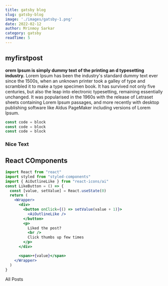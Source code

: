 ```yaml
---
title: gatsby blog
slug: gatsby-blog
image: './images/gatsby-1.png'
date: 2022-02-12
author: Mrinmoy Sarkar
category: gatsby
readTime: 5
---
```




## myfirstpost



**orem Ipsum is simply dummy text of the printing an
d typesetting industry.**  Lorem Ipsum has been the industry's standard dummy text ever since the 1500s, when an unknown printer took a galley of type and scrambled it to make a type specimen book. It has survived not only five centuries, but also the leap into electronic typesetting, remaining essentially unchanged. It was popularised in the 1960s with the release
of Letraset sheets containing Lorem Ipsum passages, and more recently with desktop publishing software like Aldus PageMaker including versions of Lorem Ipsum.

<div className="code">

```js
const code = block
const code = block
const code = block
```
</div>


<div className="nice-text">
<h3>Nice Text </h3>

<FiInfo className= "nice-text-icon"></FiInfo>
</div>

<h2>React COmponents</h2>
<Counter/>

```jsx
import React from "react"
import styled from "styled-components"
import { AiOutlineLike } from "react-icons/ai"
const LikeButton = () => {
  const [value, setValue] = React.useState(0)
  return (
    <Wrapper>
      <div>
        <button onClick={() => setValue(value + 1)}>
          <AiOutlineLike />
        </button>
        <p>
          Liked the post?
          <br />
          Click thumbs up few times
        </p>
      </div>

      <span>+{value}</span>
    </Wrapper>
  )
}
```

<LikeButton/>

<Link to="/posts" className="btn center-btn" >
All Posts
</Link>

